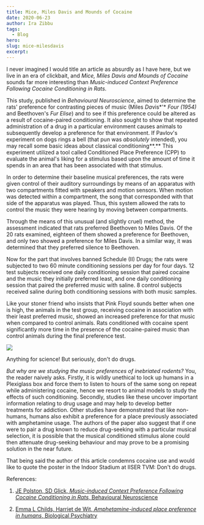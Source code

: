 ```yaml
---
title: Mice, Miles Davis and Mounds of Cocaine
date: 2020-06-23
author: Ira Zibbu
tags:
  - Blog
hero:
slug: mice-milesdavis
excerpt:
---
```


I never imagined I would title an article as absurdly as I have here, but we live in an era of clickbait, and *Mice, Miles Davis and Mounds of Cocaine* sounds far more interesting than *Music-induced Context Preference Following Cocaine Conditioning in Rats.*

This study, published in *Behavioural Neuroscience*, aimed to determine
the rats' preference for contrasting pieces of music (­Miles *Da*vis*'*
*Four (1954)* and Beethoven's *Fur Elise*) and to see if this preference
could be altered as a result of cocaine-paired conditioning. It also
sought to show that repeated administration of a drug in a particular
environment causes animals to subsequently develop a preference for that
environment. If Pavlov's experiment on dogs rings a bell (that pun was
*absolutely* intended), you may recall some basic ideas about classical
conditioning**.** This experiment utilized a tool called Conditioned
Place Preference (CPP) to evaluate the animal's liking for a stimulus
based upon the amount of time it spends in an area that has been
associated with that stimulus.

In order to determine their baseline musical preferences, the rats were
given control of their auditory surroundings by means of an apparatus
with two compartments fitted with speakers and motion sensors. When
motion was detected within a compartment, the song that corresponded
with that side of the apparatus was played. Thus, this system allowed
the rats to control the music they were hearing by moving between
compartments.

Through the means of this unusual (and slightly cruel) method, the
assessment indicated that rats preferred Beethoven to Miles Davis. Of
the 20 rats examined, eighteen of them showed a preference for
Beethoven, and only two showed a preference for Miles Davis. In a
similar way, it was determined that they preferred silence to Beethoven.

Now for the part that involves banned Schedule (II) Drugs; the rats were
subjected to two 60 minute conditioning sessions per day for four days.
12 test subjects received one daily conditioning session that paired
cocaine and the music they initially preferred least, and one daily
conditioning session that paired the preferred music with saline. 8
control subjects received saline during both conditioning sessions with
both music samples.

Like your stoner friend who insists that Pink Floyd sounds better when
one is high, the animals in the test group, receiving cocaine in
association with their least preferred music, showed an increased
preference for that music when compared to control animals. Rats
conditioned with cocaine spent significantly more time in the presence
of the cocaine-paired music than control animals during the final
preference test.

<div class="Image__Small">
  <img src="./images/pic1.png" />
</div>

Anything for science! But seriously, don't do drugs.

*But why are we studying the music preferences of inebriated rodents?*
You, the reader naively asks. Firstly, it is wildly unethical to lock up
humans in a Plexiglass box and force them to listen to hours of the same
song on repeat while administering cocaine, hence we resort to animal
models to study the effects of such conditioning. Secondly, studies like
these uncover important information relating to drug usage and may help
to develop better treatments for addiction. Other studies have
demonstrated that like non-humans, humans also exhibit a preference for
a place previously associated with amphetamine usage. The authors of the
paper also suggest that if one were to pair a drug known to reduce
drug-seeking with a particular musical selection, it is possible that
the musical conditioned stimulus alone could then attenuate drug-seeking
behaviour and may prove to be a promising solution in the near future.

That being said the author of this article condemns cocaine use and
would like to quote the poster in the Indoor Stadium at IISER TVM: Don't
do drugs.

References:

1.  [JE Polston, SD Glick, *Music-induced Context Preference Following
    Cocaine Conditioning in Rats,* Behavioural Neuroscience](https://www.ncbi.nlm.nih.gov/pmc/articles/PMC3144275/)

2.  [Emma L Childs, Harriet de Wit, *Amphetamine-induced place preference in humans*, Biological Psychiatry](https://www.ncbi.nlm.nih.gov/pmc/articles/PMC2693956)
